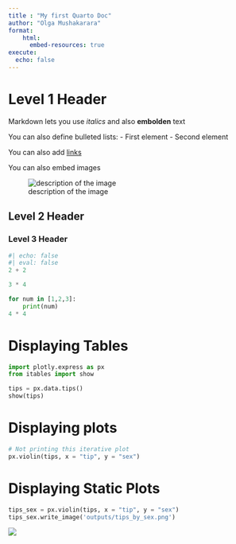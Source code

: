 ```yaml
---
title : "My first Quarto Doc"
author: "Olga Mushakarara"
format:
    html:
      embed-resources: true
execute: 
  echo: false
---
```


# Level 1 Header 

Markdown lets you use *italics* and also **embolden** text 

You can also define bulleted lists: 
- First element
- Second element 

You can also add [links](http://thegraphcourses.org)

You can also embed images

![description of the image](images/tgc_unity-768x568.png)

## Level 2 Header 

### Level 3 Header 


```python
#| echo: false
#| eval: false
2 + 2 
```


```python
3 * 4

for num in [1,2,3]:
    print(num)
4 * 4 
```

# Displaying Tables 


```python
import plotly.express as px 
from itables import show

tips = px.data.tips()
show(tips)
```

# Displaying plots 

```python
# Not printing this iterative plot
px.violin(tips, x = "tip", y = "sex")
```

# Displaying Static Plots 

```python
tips_sex = px.violin(tips, x = "tip", y = "sex")
tips_sex.write_image('outputs/tips_by_sex.png')

```

![](outputs/tips_by_sex.png)
